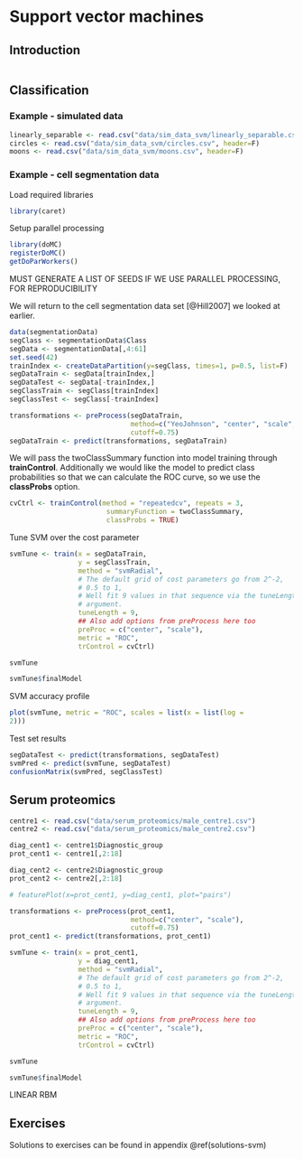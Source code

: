 # Support vector machines {#svm}

## Introduction



<!-- Matt -->

<!--REPEAT CLASSIFICATION EXAMPLE FOR SERUM PROTEOMICS -->

<!-- regression and classification -->


```r


```


## Classification


### Example - simulated data

```r
linearly_separable <- read.csv("data/sim_data_svm/linearly_separable.csv", header=F)
circles <- read.csv("data/sim_data_svm/circles.csv", header=F)
moons <- read.csv("data/sim_data_svm/moons.csv", header=F)
```

### Example -  cell segmentation data
Load required libraries
```r
library(caret)

```


Setup parallel processing
```r
library(doMC)
registerDoMC()
getDoParWorkers()
```

MUST GENERATE A LIST OF SEEDS IF WE USE PARALLEL PROCESSING, FOR REPRODUCIBILITY

We will return to the cell segmentation data set [@Hill2007] we looked at earlier.
```r
data(segmentationData)
segClass <- segmentationData$Class
segData <- segmentationData[,4:61]
set.seed(42)
trainIndex <- createDataPartition(y=segClass, times=1, p=0.5, list=F)
segDataTrain <- segData[trainIndex,]
segDataTest <- segData[-trainIndex,]
segClassTrain <- segClass[trainIndex]
segClassTest <- segClass[-trainIndex]

transformations <- preProcess(segDataTrain, 
                              method=c("YeoJohnson", "center", "scale", "corr"),
                              cutoff=0.75)
segDataTrain <- predict(transformations, segDataTrain)
```


We will pass the twoClassSummary function into model training through **trainControl**. Additionally we would like the model to predict class probabilities so that we can calculate the ROC curve, so we use the **classProbs** option.
```r
cvCtrl <- trainControl(method = "repeatedcv", repeats = 3,
                        summaryFunction = twoClassSummary,
                        classProbs = TRUE)
```

Tune SVM over the cost parameter
```r
svmTune <- train(x = segDataTrain,
                 y = segClassTrain,
                 method = "svmRadial",
                 # The default grid of cost parameters go from 2^-2,
                 # 0.5 to 1,
                 # Well fit 9 values in that sequence via the tuneLength
                 # argument.
                 tuneLength = 9,
                 ## Also add options from preProcess here too
                 preProc = c("center", "scale"),
                 metric = "ROC",
                 trControl = cvCtrl)

svmTune

```


```r
svmTune$finalModel
```


SVM accuracy profile

```r
plot(svmTune, metric = "ROC", scales = list(x = list(log =
2)))
```

Test set results

```r
segDataTest <- predict(transformations, segDataTest)
svmPred <- predict(svmTune, segDataTest)
confusionMatrix(svmPred, segClassTest)
```

## Serum proteomics
```r
centre1 <- read.csv("data/serum_proteomics/male_centre1.csv")
centre2 <- read.csv("data/serum_proteomics/male_centre2.csv")

diag_cent1 <- centre1$Diagnostic_group
prot_cent1 <- centre1[,2:18]

diag_cent2 <- centre2$Diagnostic_group
prot_cent2 <- centre2[,2:18]

# featurePlot(x=prot_cent1, y=diag_cent1, plot="pairs")

transformations <- preProcess(prot_cent1, 
                              method=c("center", "scale"),
                              cutoff=0.75)
prot_cent1 <- predict(transformations, prot_cent1)

svmTune <- train(x = prot_cent1,
                 y = diag_cent1,
                 method = "svmRadial",
                 # The default grid of cost parameters go from 2^-2,
                 # 0.5 to 1,
                 # Well fit 9 values in that sequence via the tuneLength
                 # argument.
                 tuneLength = 9,
                 ## Also add options from preProcess here too
                 preProc = c("center", "scale"),
                 metric = "ROC",
                 trControl = cvCtrl)

svmTune

svmTune$finalModel

```

<!--GENERATE TWO  DIFFERENT MODELS AND COMPARE -->
LINEAR
RBM


<!--REPEAT CLASSIFICATION EXAMPLE FOR SERUM PROTEOMICS -->

## Exercises

Solutions to exercises can be found in appendix \@ref(solutions-svm)
